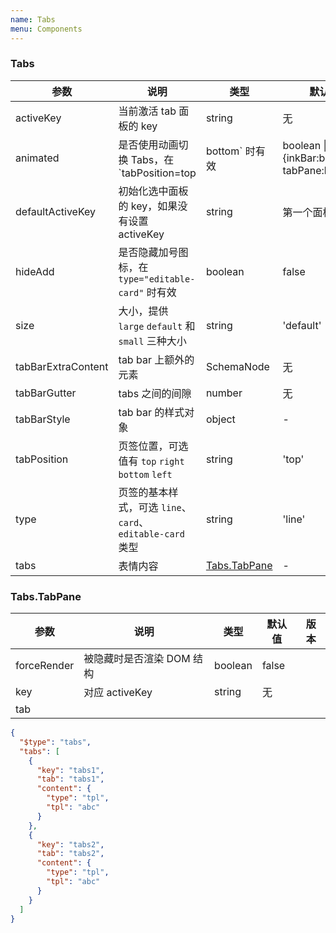 ```yaml
---
name: Tabs
menu: Components
---
```



### Tabs

| 参数 | 说明 | 类型 | 默认值 |
| --- | --- | --- | --- |
| activeKey | 当前激活 tab 面板的 key | string | 无 |  |
| animated | 是否使用动画切换 Tabs，在 `tabPosition=top|bottom` 时有效 | boolean \| {inkBar:boolean, tabPane:boolean} | true, 当 type="card" 时为 false |
| defaultActiveKey | 初始化选中面板的 key，如果没有设置 activeKey | string | 第一个面板 |
| hideAdd | 是否隐藏加号图标，在 `type="editable-card"` 时有效 | boolean | false |
| size | 大小，提供 `large` `default` 和 `small` 三种大小 | string | 'default' |
| tabBarExtraContent | tab bar 上额外的元素 | SchemaNode | 无 |  |
| tabBarGutter | tabs 之间的间隙 | number | 无 | 3.2.0 |
| tabBarStyle | tab bar 的样式对象 | object | - |  |
| tabPosition | 页签位置，可选值有 `top` `right` `bottom` `left` | string | 'top' |
| type | 页签的基本样式，可选 `line`、`card`、 `editable-card` 类型 | string | 'line' |
| tabs | 表情内容 | <a href="#tabstabpane">Tabs.TabPane</a> | - |


### Tabs.TabPane

| 参数        | 说明                      | 类型              | 默认值 | 版本 |
| ----------- | ------------------------- | ----------------- | ------ | ---- |
| forceRender | 被隐藏时是否渲染 DOM 结构 | boolean           | false  |      |
| key         | 对应 activeKey            | string            | 无     |      |
| tab         |


``` json schema=true
{
  "$type": "tabs",
  "tabs": [
    {
      "key": "tabs1",
      "tab": "tabs1",
      "content": {
        "type": "tpl",
        "tpl": "abc"
      }
    },
    {
      "key": "tabs2",
      "tab": "tabs2",
      "content": {
        "type": "tpl",
        "tpl": "abc"
      }
    }
  ]
}

```

